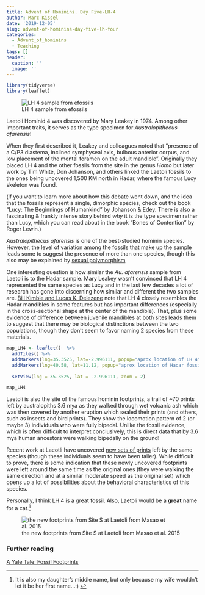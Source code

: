 ```yaml
---
title: Advent of Hominins. Day Five-LH-4
author: Marc Kissel
date: '2019-12-05'
slug: advent-of-hominins-day-five-lh-four
categories:
  - Advent_of_hominins
  - Teaching
tags: []
header:
  caption: ''
  image: ''
---
```



```r
library(tidyverse)
library(leaflet)
```





![LH 4 sample  from efossils](/img/lh_4_efossils.jpg)

Laetoli Hominid 4 was discovered by Mary Leakey in 1974. Among other important traits, it serves as the type specimen for *Australopithecus afarensis*! 

When they first described it, Leakey and colleagues noted that "presence of a C/P3 diastema, inclined symphyseal axis, bulbous anterior corpus, and low placement of the mental foramen on the adult mandible". Originally they placed LH 4 and the other fossils from the site in the genus *Homo* but later work by Tim White, Don Johanson, and others linked the Laetoli fossils to the ones being uncovered 1,500 KM north in Hadar, where the famous Lucy skeleton was found.

(if you want to learn more about how this debate went down, and the idea that the fossils represent a single, dimorphic species, check out  the book "Lucy: The Beginnings of Humankind" by Johanson &  Edey. There is also a fascinating & frankly intense story behind *why* it is the type specimen rather than Lucy, which you can read about in the book "Bones of Contention" by Roger Lewin.)

*Australopithecus afarensis* is one of the best-studied hominin species. However, the level of variation among the fossils that make up the sample leads some to suggest the presence of more than one species, though this also may be explained by [sexual polymorphism](https://anthrosource.onlinelibrary.wiley.com/doi/10.1111/aman.13224)

One interesting question is how similar the *Au. afarensis* sample from Laetoli is to the Hadar sample. Mary Leakey wasn't convinced that LH 4 represented the same species as Lucy and in the last few decades a lot of research has gone into discerning how similar and different the two samples are. [Bill Kimble and Lucas K. Delezene](https://www.ncbi.nlm.nih.gov/pubmed/19890859) note that LH 4 closely resembles the Hadar mandibles in some features but has important differences (especially in the cross-sectional shape at the center of the mandible). That, plus some evidence of difference between juvenile mandibles at both sites leads them to suggest that there may be biological distinctions between the two populations, though they don't seem to favor naming 2 species from these materials. 


```r

map_LH4 <- leaflet()  %>% 
  addTiles() %>%  
  addMarkers(lng=35.3525, lat=-2.996111, popup="aprox location of LH 4") %>%
  addMarkers(lng=40.58, lat=11.12, popup="aprox location of Hadar fossils") %>% 
  
  setView(lng = 35.3525, lat = -2.996111, zoom = 2)

map_LH4
```



Laetoli is also the site of the famous hominin footprints, a trail of ~70 prints left by australopiths 3.6 mya as they walked through wet volcanic ash which was then covered by another eruption which sealed their prints (and others, such as insects and bird prints). They show the locomotion pattern of 2 (or maybe 3) individuals who were fully bipedal. Unlike the fossil evidence, which is often difficult to interpret conclusively, this is direct data that by 3.6 mya human ancestors were walking bipedally on the ground!

Recent work at Laeotli have uncovered [new sets of prints](https://elifesciences.org/articles/19568) left by the same species (though these individuals seem to have been taller).  While difficult to prove, there is some indication that these newly uncovered footprints were left around the same time as the original ones (they were walking the same direction and at a similar moderate speed as the original set) which opens up a lot of possibilities about the behavioral characteristics of this species.

Personally, I think LH 4 is a great fossil.
Also, Laetoli would be a **great** name for a cat.^[It is also my daughter's middle name, but only because my wife wouldn’t let it be her first name...:) ]

![the new footprints from Site S at Laetoli from Masao et al. 2015](/img/MasaoEtAlFigootprint.jpg)




### Further reading

[A Yale Tale: Fossil Footprints](https://peabody.yale.edu/exhibits/fossil-fragments/history/fossil-footprints)



